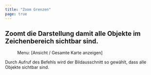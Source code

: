 ```yaml
---
title: "Zoom Grenzen"
page: true
---
```

## Zoomt die Darstellung damit alle Objekte im Zeichenbereich sichtbar sind.
<GeoMapper> 
<Menu> Menu: [Ansicht / Gesamte Karte anzeigen] </Menu> 

Durch Aufruf des Befehls wird der Bildausschnitt so gew&#228;hlt, dass alle Objekte sichtbar sind.
</GeoMapper>